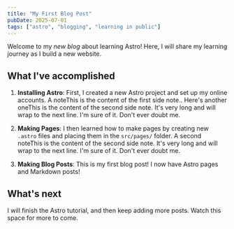 ```yaml
---
title: "My First Blog Post"
pubDate: 2025-07-01
tags: ["astro", "blogging", "learning in public"]
---
```



Welcome to my _new blog_ about learning Astro! Here, I will share my learning journey as I build a new website.

## What I've accomplished

1. **Installing Astro**: First, I created a new Astro project and set up my online accounts.
   A note<SideNote>This is the content of the first side note.</SideNote>. Here's another one<SideNote>This is the content of the second side note. It's very long and will wrap to the next line. I'm sure of it. Don't ever doubt me.</SideNote>

2. **Making Pages**: I then learned how to make pages by creating new `.astro` files and placing them in the `src/pages/` folder.
   A second note<SideNote>This is the content of the second side note. It's very long and will wrap to the next line. I'm sure of it. Don't ever doubt me.</SideNote>

3. **Making Blog Posts**: This is my first blog post! I now have Astro pages and Markdown posts!

## What's next

I will finish the Astro tutorial, and then keep adding more posts. Watch this space for more to come.

[^1]: Making pages is a bit more involved than I thought it would be. I'm still working on it. I'll update this post when I have it done.
